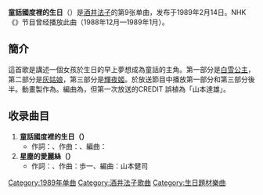 {{unreferenced|time=2011-10-31T11:26:17+00:00}}
{{Infobox single
|  Name        = 童話國度裡的生日<br />{{lang|ja|おとぎの国のBirthday}}
|  Artist      = [[酒井法子|酒井法子]]
|  Album       = [[Singles_〜NORIKO_BEST〜|Singles 〜NORIKO BEST〜]]
|  A-side      = 
|  B-side      = 星塵的愛麗絲（{{lang|ja|星屑のアリス}}）
|  Released    = 1989年2月14日
|  Format      = EP盤[[黑膠唱片|黑膠唱片]]／8cm單曲CD
|  Recorded    = 
|  Genre       = [[J-POP|J-POP]]
|  Length      = 
|  Label       = [[Victor_Entertainment|Victor Entertainment]]
|  Writer      = 石坂まさを（作詞#1）<br/>和泉常寛（作曲#1）<br/>月岡貞夫（作詞#2）<br/>歩一（作曲#2）
|  Producer    = 
|  Certification  =
|  Chart position = * 6位（[[Oricon|Oricon]]）
|  Last single  = ホンキをだして<br/>（[[1989年|1989年]]）
|  This single  = '''おとぎの国のBirthday'''<br/>（1989年）
|  Next single  = Love Letter<br/>（1989年）
}}
'''童話國度裡的生日'''（{{lang-ja|おとぎの国のBirthday}}）是[[酒井法子|酒井法子]]的第9张单曲，发布于1989年2月14日。NHK《{{link-ja|大家的歌|みんなのうた}}》节目曾经播放此曲（1988年12月—1989年1月）。

== 簡介 ==
這首歌是講述一個女孩於生日的早上夢想成為童話的主角。第一部分是[[白雪公主|白雪公主]]，第二部分是[[灰姑娘|灰姑娘]]，第三部分是[[輝夜姬|輝夜姬]]。於放送節目中播放第一部分和第三部分後半。動畫製作為{{link-ja|月岡貞夫}}。編曲為{{link-ja|山本健司}}，但第一次放送的CREDIT 誤植為「山本達雄」。

== 收录曲目 ==
#'''童話國度裡的生日（{{lang|ja|おとぎの国のBirthday}}）'''
#* 作詞：{{link-ja|石坂まさを}}、作曲：{{link-ja|和泉常寛}}、編曲：{{link-ja|山本健司}}
#'''星塵的愛麗絲（{{lang|ja|星屑のアリス}}）'''
#* 作詞：{{link-ja|月岡貞夫}}、作曲：歩一、編曲：山本健司

{{single-stub}}

[[Category:1989年单曲|Category:1989年单曲]]
[[Category:酒井法子歌曲|Category:酒井法子歌曲]]
[[Category:生日題材樂曲|Category:生日題材樂曲]]